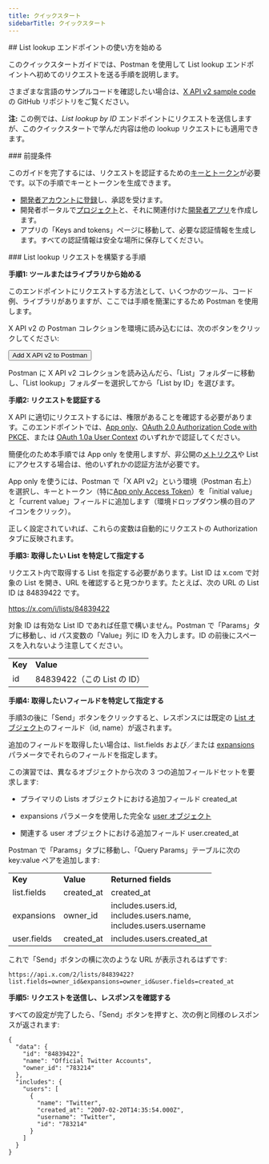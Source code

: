 ```yaml
---
title: クイックスタート
sidebarTitle: クイックスタート
---
```



<div id="getting-started-with-the-list-lookup-endpoint">
  ## List lookup エンドポイントの使い方を始める
</div>

このクイックスタートガイドでは、Postman を使用して List lookup エンドポイントへ初めてのリクエストを送る手順を説明します。

さまざまな言語のサンプルコードを確認したい場合は、[X API v2 sample code](https://github.com/xdevplatform/Twitter-API-v2-sample-code) の GitHub リポジトリをご覧ください。

**注:** この例では、_List lookup by ID_ エンドポイントにリクエストを送信しますが、このクイックスタートで学んだ内容は他の lookup リクエストにも適用できます。

<Note>
  ### 前提条件

  このガイドを完了するには、リクエストを認証するための[キーとトークン](/ja/resources/fundamentals/authentication)が必要です。以下の手順でキーとトークンを生成できます。

  - [開発者アカウントに登録](https://developer.x.com/en/apply-for-access)し、承認を受けます。
  - 開発者ポータルで[プロジェクト](/ja/resources/fundamentals/projects)と、それに関連付けた[開発者アプリ](/ja/resources/fundamentals/developer-apps)を作成します。
  - アプリの「Keys and tokens」ページに移動して、必要な認証情報を生成します。すべての認証情報は安全な場所に保存してください。
</Note>

<div id="steps-to-build-a-list-lookup-request">
  ### List lookup リクエストを構築する手順
</div>

**手順1: ツールまたはライブラリから始める**

このエンドポイントにリクエストする方法として、いくつかのツール、コード例、ライブラリがありますが、ここでは手順を簡潔にするため Postman を使用します。

X API v2 の Postman コレクションを環境に読み込むには、次のボタンをクリックしてください:

<Button href="https://app.getpostman.com/run-collection/9956214-784efcda-ed4c-4491-a4c0-a26470a67400">
  Add X API v2 to Postman
</Button>

Postman に X API v2 コレクションを読み込んだら、「List」フォルダーに移動し、「List lookup」フォルダーを選択してから「List by ID」を選びます。
 

**手順2: リクエストを認証する**

X API に適切にリクエストするには、権限があることを確認する必要があります。このエンドポイントでは、[App only](/ja/resources/fundamentals/authentication#app-only-authentication-and-oauth-2-0-bearer-token)、[OAuth 2.0 Authorization Code with PKCE](ja/resources/fundamentals/authentication#oauth-2-0-authorization-code-flow-with-pkce-2)、または [OAuth 1.0a User Context](/ja/resources/fundamentals/authentication) のいずれかで認証してください。

簡便化のため本手順では App only を使用しますが、非公開の[メトリクス](/ja/x-api/fundamentals/metrics)や List にアクセスする場合は、他のいずれかの認証方法が必要です。 

App only を使うには、Postman で「X API v2」という環境（Postman 右上）を選択し、キーとトークン（特に[App only Access Token](/ja/resources/fundamentals/authentication#using-and-generating-an-app-only-bearer-token)）を「initial value」と「current value」フィールドに追加します（環境ドロップダウン横の目のアイコンをクリック）。

正しく設定されていれば、これらの変数は自動的にリクエストの Authorization タブに反映されます。
 

**手順3: 取得したい List を特定して指定する**

リクエスト内で取得する List を指定する必要があります。List ID は x.com で対象の List を開き、URL を確認すると見つかります。たとえば、次の URL の List ID は 84839422 です。

https://x.com/i/lists/84839422

対象 ID は有効な List ID であれば任意で構いません。Postman で「Params」タブに移動し、id パス変数の「Value」列に ID を入力します。ID の前後にスペースを入れないよう注意してください。

|     |     |
| :--- | :--- |
| **Key** | **Value** |
| id  | 84839422（この List の ID） |

**手順4: 取得したいフィールドを特定して指定する**

手順3の後に「Send」ボタンをクリックすると、レスポンスには既定の [List オブジェクト](/ja/x-api/fundamentals/data-dictionary#list)のフィールド（id, name）が返されます。

追加のフィールドを取得したい場合は、list.fields および／または [expansions](/ja/x-api/fundamentals/expansions) パラメータでそれらのフィールドを指定します。

この演習では、異なるオブジェクトから次の 3 つの追加フィールドセットを要求します:

- プライマリの Lists オブジェクトにおける追加フィールド created\_at

- expansions パラメータを使用した完全な [user オブジェクト](/ja/x-api/fundamentals/data-dictionary#user)

- 関連する user オブジェクトにおける追加フィールド user.created\_at

Postman で「Params」タブに移動し、「Query Params」テーブルに次の key:value ペアを追加します:

|     |     |     |
| :--- | :--- | :--- |
| **Key** | **Value** | **Returned fields** |
| list.fields | created\_at | created\_at |
| expansions | owner\_id | includes.users.id,  <br />includes.users.name,  <br />includes.users.username |
| user.fields | created\_at | includes.users.created\_at |

これで「Send」ボタンの横に次のような URL が表示されるはずです:

`https://api.x.com/2/lists/84839422?list.fields=owner_id&expansions=owner_id&user.fields=created_at`

**手順5: リクエストを送信し、レスポンスを確認する**

すべての設定が完了したら、「Send」ボタンを押すと、次の例と同様のレスポンスが返されます:

```
{
  "data": {
    "id": "84839422",
    "name": "Official Twitter Accounts",
    "owner_id": "783214"
  },
  "includes": {
    "users": [
      {
        "name": "Twitter",
        "created_at": "2007-02-20T14:35:54.000Z",
        "username": "Twitter",
        "id": "783214"
      }
    ]
  }
}
```